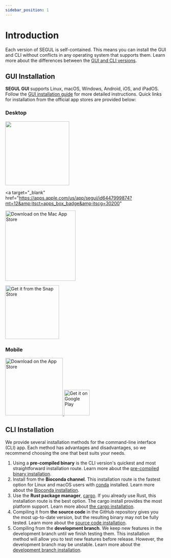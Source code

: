 ```yaml
---
sidebar_position: 1
---
```


# Introduction

Each version of SEGUL is self-contained. This means you can install the GUI and CLI without conflicts in any operating system that supports them. Learn more about the differences between the [GUI and CLI versions](../cli_gui).

## GUI Installation

**SEGUL GUI** supports Linux, macOS, Windows, Android, iOS, and iPadOS. Follow the [GUI installation guide](./install_gui) for more detailed instructions. Quick links for installation from the official app stores are provided below:

### Desktop

<a href="https://apps.microsoft.com/detail/SEGUI/9NP1BQ6FW9PW?mode=direct">
  <img
    class="margin-sm"
    src="https://get.microsoft.com/images/en-us%20dark.svg"
    width="200"
  />
</a>

<a
  target="_blank"
  href="https://apps.apple.com/us/app/segui/id6447999874?mt=12&amp;itsct=apps_box_badge&amp;itscg=30200"
>
  <img
    class="margin--sm"
    src="https://tools.applemediaservices.com/api/badges/download-on-the-mac-app-store/black/en-us?size=250x83&amp;releaseDate=1716076800"
    alt="Download on the Mac App Store"
    width="220"
  />
</a>

<a href="https://snapcraft.io/segui">
  <img
    class="margin-bottom--sm"
    src="https://snapcraft.io/static/images/badges/en/snap-store-black.svg"
    alt="Get it from the Snap Store"
    width="168"
  />
</a>

### Mobile

<a href="https://apps.apple.com/us/app/segui/id6447999874?itsct=apps_box_badge&amp;itscg=30200">
  <img
    class="margin--sm"
    src="https://tools.applemediaservices.com/api/badges/download-on-the-app-store/black/en-us?size=250x83&amp;releaseDate=1716076800"
    alt="Download on the App Store"
    width="180"
  />
</a>

<a href="https://play.google.com/store/apps/details?id=com.hhandika.segui&pcampaignid=pcampaignidMKT-Other-global-all-co-prtnr-py-PartBadge-Mar2515-1">
  <img
    alt="Get it on Google Play"
    src="https://play.google.com/intl/en_us/badges/static/images/badges/en_badge_web_generic.png"
    height="80"
  />
</a>

## CLI Installation

We provide several installation methods for the command-line interface (CLI) app. Each method has advantages and disadvantages, so we recommend choosing the one that best suits your needs.

1. Using a **pre-compiled binary** is the CLI version's quickest and most straightforward installation route. Learn more about the [pre-compiled binary installation](./install_binary).
2. Install from the **Bioconda channel**. This installation route is the fastest option for Linux and macOS users with [conda](https://docs.conda.io/projects/conda/en/stable/user-guide/install/index.html) installed. Learn more about the [Bioconda installation](./install_conda).
3. Use the **Rust package manager**, [cargo](https://doc.rust-lang.org/cargo/). If you already use Rust, this installation route is the best option. The cargo install provides the most platform support. Learn more about [the cargo installation](./install_cargo).
4. Compiling it from **the source code** in the GitHub repository gives you the most up-to-date version, but the resulting binary may not be fully tested. Learn more about the [source code installation](./install_source).
5. Compiling from the **development branch**. We keep new features in the development branch until we finish testing them. This installation method will allow you to test new features before release. However, the development branch may be unstable. Learn more about the [development branch installation](./install_dev).
